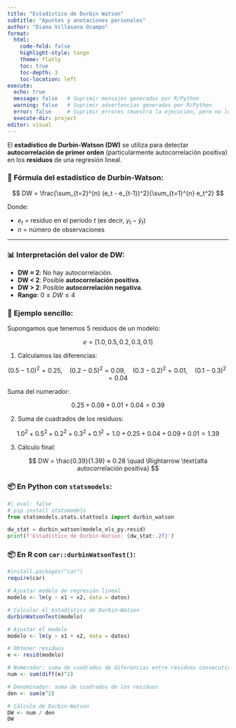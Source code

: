 ```yaml
---
title: "Estadístico de Durbin Watson"
subtitle: "Apuntes y anotaciones personales"
author: "Diana Villasana Ocampo"
format:
  html:
    code-fold: false
    highlight-style: tango
    theme: flatly
    toc: true
    toc-depth: 3
    toc-location: left
execute:
  echo: true      
  message: false   # Suprimir mensajes generados por R/Python
  warning: false   # Suprimir advertencias generadas por R/Python
  error: false     # Suprimir errores (muestra la ejecución, pero no los errores)
  execute-dir: project
editor: visual
---
```


El **estadístico de Durbin-Watson (DW)** se utiliza para detectar **autocorrelación de primer orden** (particularmente autocorrelación positiva) en los **residuos** de una regresión lineal.

### 🧮 Fórmula del estadístico de Durbin-Watson:

$$
DW = \frac{\sum_{t=2}^{n} (e_t - e_{t-1})^2}{\sum_{t=1}^{n} e_t^2}
$$

Donde:

-   $e_t$ = residuo en el periodo $t$ (es decir, $y_t - \hat{y}_t$)
-   $n$ = número de observaciones

------------------------------------------------------------------------

### 📊 Interpretación del valor de DW:

-   **DW ≈ 2**: No hay autocorrelación.
-   **DW \< 2**: Posible **autocorrelación positiva**.
-   **DW \> 2**: Posible **autocorrelación negativa**.
-   **Rango**: $0 \leq DW \leq 4$

### 🧠 Ejemplo sencillo:

Supongamos que tenemos 5 residuos de un modelo:

$$
e = [1.0, 0.5, 0.2, 0.3, 0.1]
$$

1.  Calculamos las diferencias:

$$
(0.5 - 1.0)^2 = 0.25, \quad (0.2 - 0.5)^2 = 0.09, \quad (0.3 - 0.2)^2 = 0.01, \quad (0.1 - 0.3)^2 = 0.04
$$

Suma del numerador:

$$
0.25 + 0.09 + 0.01 + 0.04 = 0.39
$$

2.  Suma de cuadrados de los residuos:

$$
1.0^2 + 0.5^2 + 0.2^2 + 0.3^2 + 0.1^2 = 1.0 + 0.25 + 0.04 + 0.09 + 0.01 = 1.39
$$

3.  Cálculo final:

$$
DW = \frac{0.39}{1.39} ≈ 0.28 \quad \Rightarrow \text{alta autocorrelación positiva}
$$

### 📦 En Python con `statsmodels`:

```python
#| eval: false
# pip install statsmodels
from statsmodels.stats.stattools import durbin_watson

dw_stat = durbin_watson(modelo_ols_py.resid)
print(f'Estadístico de Durbin-Watson: {dw_stat:.2f}')
```

### 📦 En R con `car::durbinWatsonTest()`:

```r
#install.packages("car")
require(car)

# Ajustar modelo de regresión lineal
modelo <- lm(y ~ x1 + x2, data = datos)

# Calcular el estadístico de Durbin-Watson
durbinWatsonTest(modelo)
```

```r
# Ajustar el modelo
modelo <- lm(y ~ x1 + x2, data = datos)

# Obtener residuos
e <- resid(modelo)

# Numerador: suma de cuadrados de diferencias entre residuos consecutivos
num <- sum(diff(e)^2)

# Denominador: suma de cuadrados de los residuos
den <- sum(e^2)

# Cálculo de Durbin-Watson
DW <- num / den
DW
```
